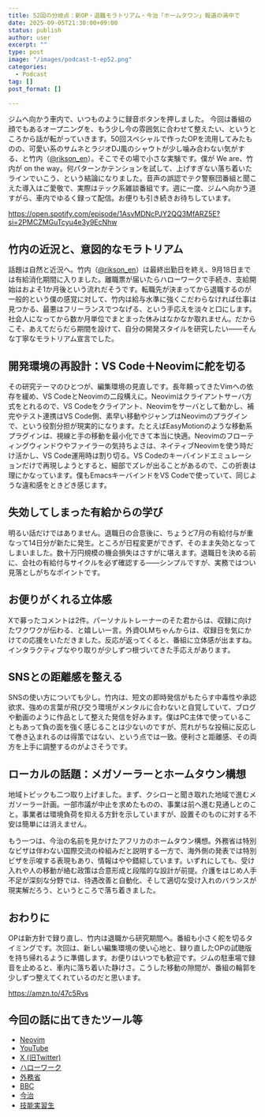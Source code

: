 ```yaml
---
title: 52回の分岐点：新OP・退職モラトリアム・今治「ホームタウン」報道の渦中で
date: 2025-09-05T21:30:00+09:00
status: publish
author: user
excerpt: ""
type: post
image: "/images/podcast-t-ep52.png"
categories:
  - Podcast
tag: []
post_format: []

---
```


ジムへ向かう車内で、いつものように録音ボタンを押しました。
今回は番組の顔でもあるオープニングを、もう少し今の雰囲気に合わせて整えたい、というところから話が転がっていきます。50回スペシャルで作ったOPを流用してみたものの、可愛い系のサムネとラジオDJ風のシャウトが少し噛み合わない気がする、と竹内（[@rikson_en](https://x.com/rikson_en)）。そこでその場で小さな実験です。僕が We are、竹内が on the way。何パターンかテンションを試して、上げすぎない落ち着いたラインでいこう、という結論になりました。音声の誤認でテク警察団番組と聞こえた導入はご愛敬で、実際はテック系雑談番組です。週に一度、ジムへ向かう道すがら、車内でゆるく録って配信。お便りも引き続きお待ちしています。

https://open.spotify.com/episode/1AsvMDNcPJY2QQ3MfARZ5E?si=2PMCZMGuTcyu4e3y9EcNhw

## 竹内の近況と、意図的なモラトリアム

話題は自然と近況へ。竹内（[@rikson_en](https://x.com/rikson_en)）は最終出勤日を終え、9月18日までは有給消化期間に入りました。離職票が届いたらハローワークで手続き、支給開始はおよそ1か月後という流れだそうです。転職先が決まってから退職するのが一般的という僕の感覚に対して、竹内は給与水準に強くこだわらなければ仕事は見つかる、最悪はフリーランスでつなげる、という手応えを淡々と口にします。社会人になってから数か月単位でまとまった休みはなかなか取れません。だからこそ、あえてだらだら期間を設けて、自分の開発スタイルを研究したい——そんな丁寧なモラトリアム宣言でした。

## 開発環境の再設計：VS Code＋Neovimに舵を切る

その研究テーマのひとつが、編集環境の見直しです。長年頼ってきたVimへの依存を緩め、VS CodeとNeovimの二段構えに。Neovimはクライアントサーバ方式をとれるので、VS Codeをクライアント、Neovimをサーバとして動かし、補完やテスト連携はVS Code側、素早い移動やジャンプはNeovimのプラグインで、という役割分担が現実的になります。たとえばEasyMotionのような移動系プラグインは、視線と手の移動を最小化できて本当に快適。Neovimのフローティングウィンドウやファイラーの気持ちよさは、ネイティブNeovimを使う時だけ活かし、VS Code運用時は割り切る。VS Codeのキーバインドエミュレーションだけで再現しようとすると、細部でズレが出ることがあるので、この折衷は理にかなっています。僕もEmacsキーバインドをVS Codeで使っていて、同じような違和感をときどき感じます。

## 失効してしまった有給からの学び

明るい話だけではありません。退職日の合意後に、ちょうど7月の有給付与が重なって14日分が新たに発生。ところが日程変更ができず、そのまま失効となってしまいました。数十万円規模の機会損失はさすがに堪えます。退職日を決める前に、会社の有給付与サイクルを必ず確認する——シンプルですが、実務ではつい見落としがちなポイントです。

## お便りがくれる立体感

Xで募ったコメントは2件。パーソナルトレーナーのそた君からは、収録に向けたワクワクが伝わる、と嬉しい一言。外資OLMちゃんからは、収録日を気にかけての応援をいただきました。反応が返ってくると、番組に立体感が出ますね。インタラクティブなやり取りが少しずつ根づいてきた手応えがあります。

## SNSとの距離感を整える

SNSの使い方についても少し。竹内は、短文の即時発信がもたらす中毒性や承認欲求、強めの言葉が飛び交う環境がメンタルに合わないと自覚していて、ブログや動画のように作品として整えた発信を好みます。僕はPC主体で使っていることもあって負の面を強く感じることは少ないのですが、荒れがちな投稿に反応して巻き込まれるのは得策ではない、という点では一致。便利さと距離感、その両方を上手に調整するのがよさそうです。

## ローカルの話題：メガソーラーとホームタウン構想

地域トピックも二つ取り上げました。まず、クシローと聞き取れた地域で進むメガソーラー計画。一部市議が中止を求めたものの、事業は前へ進む見通しとのこと。事業者は環境負荷を抑える方針を示していますが、設置そのものに対する不安は簡単には消えません。

もう一つは、今治の名前を見かけたアフリカのホームタウン構想。外務省は特別なビザは伴わない国際交流の枠組みだと説明する一方で、海外側の発表では特別ビザを示唆する表現もあり、情報はやや錯綜しています。いずれにしても、受け入れや人の移動が絡む政策は合意形成と段階的な設計が前提。介護をはじめ人手不足が深刻な分野では、待遇改善と自動化、そして適切な受け入れのバランスが現実解だろう、というところで落ち着きました。

## おわりに

OPは新方針で録り直し、竹内は退職から研究期間へ。番組も小さく舵を切るタイミングです。次回は、新しい編集環境の使い心地と、録り直したOPの試聴版を持ち帰れるように準備します。お便りはいつでも歓迎です。ジムの駐車場で録音を止めると、車内に落ち着いた静けさ。こうした移動の隙間が、番組の輪郭を少しずつ整えてくれているのだと思います。

https://amzn.to/47c5Rvs


## 今回の話に出てきたツール等

- [Neovim](https://neovim.io/)
- [YouTube](https://www.youtube.com/)
- [X (旧Twitter)](https://x.com/)
- [ハローワーク](https://www.hellowork.mhlw.go.jp/)
- [外務省](https://www.mofa.go.jp/)
- [BBC](https://www.bbc.com/)
- [今治](https://www.city.imabari.ehime.jp/)
- [技能実習生](https://www.jitco.or.jp/en/regulation/)
